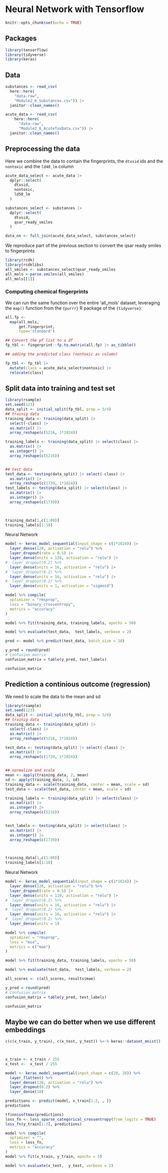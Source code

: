 # Neural Network with Tensorflow

```r
knitr::opts_chunk$set(echo = TRUE)
```

## Packages
```r
library(tensorflow)
library(tidyverse)
library(keras)
```

## Data
```r
substances <- read_csv(
  here::here(
    "data-raw",
    "Module2_6_Substances.csv")) |>
  janitor::clean_names()

acute_data <- read_csv(
    here::here(
      "data-raw",
      "Module2_6_AcuteToxData.csv")) |>
  janitor::clean_names()

```

## Preprocessing the data
Here we combine the data to contain the fingerprints, the `dtxsid` ids and the `nontoxic` and the `ld40_lm` column

```r
acute_data_select <- acute_data |>
  dplyr::select(
    dtxsid,
    nontoxic,
    ld50_lm
  )

substances_select <- substances |>
  dplyr::select(
    dtxsid,
    qsar_ready_smiles
  ) 

data_nn <- full_join(acute_data_select, substances_select)
```

We reproduce part of the previous section to convert the qsar ready smiles to fingerprints

```r
library(rcdk)
library(rcdklibs)
all_smiles <- substances_select$qsar_ready_smiles
all_mols <-parse.smiles(all_smiles)
all_mols[[1]]
```

### Computing chemical fingerprints

We can run the same function over the entire 'all_mols' dataset, leveraging the `map()` function from the `{purrr}` R package of the `{tidyverse}`:
```r
all.fp <- 
  map(all_mols, 
      get.fingerprint, 
      type='standard')

## Convert the pf list to a df
fp_tbl <- fingerprint::fp.to.matrix(all.fp) |> as_tibble()

## adding the predicted class (nontoxic as column)

fp_tbl <- fp_tbl |>
  mutate(class = acute_data_select$nontoxic) |>
  relocate(class)

```

## Split data into training and test set

```r
library(rsample)
set.seed(123)
data_split <- initial_split(fp_tbl, prop = 3/4)
## trainig data
training_data <- training(data_split) |> 
  select(-class) |> 
  as.matrix() |>
  array_reshape(c(5216, 1*1024))

training_labels <- training(data_split) |> select(class) |> 
  as.matrix() |>
  as.integer() |>
  array_reshape(c(5216))


## test data
test_data <- testing(data_split) |> select(-class) |> 
  as.matrix() |>
  array_reshape(c(1739, 1*1024))
test_labels <- testing(data_split) |> select(class) |> 
  as.matrix() |>
  as.integer() |>
  array_reshape(c(1739))
  


training_data[1,c(1:80)]
training_labels[1:10]

```
Neural Network
```r


model <- keras_model_sequential(input_shape = c(1*1024)) |>
  layer_dense(128, activation = "relu") %>%
  layer_dropout(rate = 0.5) |>
  layer_dense(units = 128, activation = "relu") |>
#  layer_dropout(0.2) %>%
  layer_dense(units = 16, activation = "relu") |>
#  layer_dropout(0.2) %>%
  layer_dense(units = 16, activation = "relu") |>
#  layer_dropout(0.2) %>%
  layer_dense(units = 1, activation = "sigmoid")

model %>% compile(
  optimizer = "rmsprop",
  loss = "binary_crossentropy",
  metrics = "accuracy"
)

model %>% fit(training_data, training_labels, epochs = 50)

model %>% evaluate(test_data,  test_labels, verbose = 2)

pred <- model %>% predict(test_data, batch_size = 10)

y_pred = round(pred)
# Confusion matrix
confusion_matrix = table(y_pred, test_labels)

confusion_matrix
```

## Prediction a continious outcome (regression)
We need to scale the data to the mean and sd
```r
library(rsample)
set.seed(123)
data_split <- initial_split(fp_tbl, prop = 3/4)
## trainig data
training_data <- training(data_split) |> 
  select(-class) |> 
  as.matrix() |>
  array_reshape(c(5216, 1*1024))

test_data <- testing(data_split) |> select(-class) |> 
  as.matrix() |>
  array_reshape(c(1739, 1*1024))


## normalize and scale
mean <- apply(training_data, 2, mean)
sd <- apply(training_data, 2, sd)
training_data <- scale(training_data, center = mean, scale = sd)
test_data <- scale(test_data, center = mean, scale = sd)

training_labels <- training(data_split) |> select(class) |> 
  as.matrix() |>
  as.integer() |>
  array_reshape(c(5216))


test_labels <- testing(data_split) |> select(class) |> 
  as.matrix() |>
  as.integer() |>
  array_reshape(c(1739))
  


training_data[1,c(1:80)]
training_labels[1:10]

```
Neural Network
```r


model <- keras_model_sequential(input_shape = c(1*1024)) |>
  layer_dense(128, activation = "relu") %>%
  layer_dropout(rate = 0.5) |>
  layer_dense(units = 128, activation = "relu") |>
#  layer_dropout(0.2) %>%
  layer_dense(units = 16, activation = "relu") |>
#  layer_dropout(0.2) %>%
  layer_dense(units = 16, activation = "relu") |>
#  layer_dropout(0.2) %>%
  layer_dense(units = 1)

model %>% compile(
  optimizer = "rmsprop",
  loss = "mse",
  metrics = c("mae")
)

model %>% fit(training_data, training_labels, epochs = 50)

model %>% evaluate(test_data,  test_labels, verbose = 2)

all_scores <- c(all_scores, results$mae)

y_pred = round(pred)
# Confusion matrix
confusion_matrix = table(y_pred, test_labels)

confusion_matrix
```



## Maybe we can do better when we use different embeddings


```r





c(c(x_train, y_train), c(x_test, y_test)) %<-% keras::dataset_mnist()



x_train <- x_train / 255
x_test <-  x_test / 255

model <- keras_model_sequential(input_shape = c(28, 28)) %>%
  layer_flatten() %>%
  layer_dense(128, activation = "relu") %>%
  layer_dropout(0.2) %>%
  layer_dense(10)

predictions <- predict(model, x_train[1:2, , ])
predictions

tf$nn$softmax(predictions)
loss_fn <- loss_sparse_categorical_crossentropy(from_logits = TRUE)
loss_fn(y_train[1:2], predictions)

model %>% compile(
  optimizer = "",
  loss = loss_fn,
  metrics = "accuracy"
)
model %>% fit(x_train, y_train, epochs = 5)

model %>% evaluate(x_test,  y_test, verbose = 2)

```

